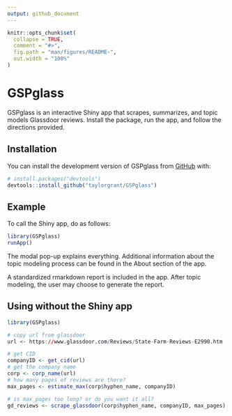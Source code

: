 ```yaml
---
output: github_document
---
```


<!-- README.md is generated from README.Rmd. Please edit that file -->

```r
knitr::opts_chunk$set(
  collapse = TRUE,
  comment = "#>",
  fig.path = "man/figures/README-",
  out.width = "100%"
)
```

# GSPglass

<!-- badges: start -->
<!-- badges: end -->

GSPglass is an interactive Shiny app that scrapes, summarizes, and topic models Glassdoor reviews. Install the package, run the app, and follow the directions provided. 

## Installation

You can install the development version of GSPglass from [GitHub](https://github.com/) with:

``` r
# install.packages("devtools")
devtools::install_github("taylorgrant/GSPglass")
```

## Example

To call the Shiny app, do as follows:

```r
library(GSPglass)
runApp()
```

The modal pop-up explains everything. Additional information about the topic modeling process can be found in the About section of the app.

A standardized rmarkdown report is included in the app. After topic modeling, the user may choose to generate the report. 

## Using without the Shiny app 

```r
library(GSPglass)

# copy url from glassdoor
url <- https://www.glassdoor.com/Reviews/State-Farm-Reviews-E2990.htm

# get CID
companyID <- get_cid(url)
# get the company name
corp <- corp_name(url)
# how many pages of reviews are there? 
max_pages <- estimate_max(corp$hyphen_name, companyID)

# is max_pages too long? or do you want it all? 
gd_reviews <- scrape_glassdoor(corp$hyphen_name, companyID, max_pages)

```

